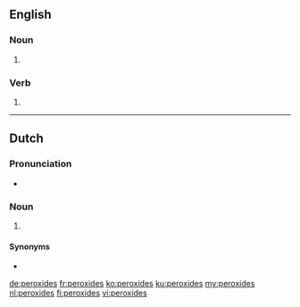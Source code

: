 {{also|Peroxides}}
==English==

===Noun===
{{head|en|noun plural form}}

# {{plural of|peroxide|lang=en}}

===Verb===
{{head|en|verb form}}

# {{en-third-person singular of|peroxide}}

----

==Dutch==

===Pronunciation===
* {{audio|Nl-peroxides.ogg|Audio|lang=nl}}

===Noun===
{{head|nl|noun plural form}}

# {{nl-noun form of|pl|peroxide}}

====Synonyms====
* {{l|nl|peroxiden}}

[[de:peroxides]]
[[fr:peroxides]]
[[ko:peroxides]]
[[ku:peroxides]]
[[my:peroxides]]
[[nl:peroxides]]
[[fi:peroxides]]
[[vi:peroxides]]